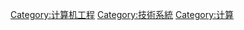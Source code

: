 {{Commonscat|Computers}}

[[Category:计算机工程|Category:计算机工程]]
[[Category:技術系統|Category:技術系統]]
[[Category:计算|Category:计算]]